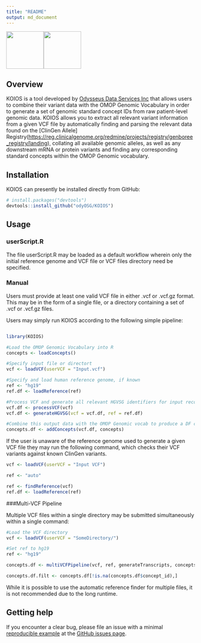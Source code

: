 ```yaml
---
title: "README"
output: md_document
---
```


<!-- README.md is generated from README.Rmd. Please edit that file -->

<p float="left">
<img src="./img/koios.png" style="vertical-align: center;" width="100"/><img src="./img/ods_logo.jpg" style="vertical-align: center;" width="100"/>
</p>

## Overview

KOIOS is a tool developed by [Odysseus Data Services Inc](https://odysseusinc.com/) that allows users to combine their variant data with the OMOP Genomic Vocabulary in order to generate a set of genomic standard concept IDs from raw patient-level genomic data. KOIOS allows you to extract all relevant variant information from a given VCF file by automatically finding and parsing the relevant data found on the [ClinGen Allele] Registry(<https://reg.clinicalgenome.org/redmine/projects/registry/genboree_registry/landing>), collating all available genomic alleles, as well as any downstream mRNA or protein variants and finding any corresponding standard concepts within the OMOP Genomic vocabulary.

## Installation

KOIOS can presently be installed directly from GitHub:

``` r
# install.packages("devtools")
devtools::install_github("odyOSG/KOIOS")
```

## Usage
### userScript.R

The file userScript.R may be loaded as a default workflow wherein only the initial reference genome and VCF file or VCF files directory need be specified.

### Manual

Users must provide at least one valid VCF file in either .vcf or .vcf.gz format. This may be in the form of a single file, or a directory containing a set of .vcf or .vcf.gz files.

Users may simply run KOIOS according to the following simple pipeline:

``` r

library(KOIOS)

#Load the OMOP Genomic Vocabulary into R
concepts <- loadConcepts()

#Specify input file or directort
vcf <- loadVCF(userVCF = "Input.vcf")

#Specify and load human reference genome, if known
ref <- "hg19"
ref.df <- loadReference(ref)

#Process VCF and generate all relevant HGVSG identifiers for input records
vcf.df <- processVCF(vcf)
vcf.df <- generateHGVSG(vcf = vcf.df, ref = ref.df)

#Combine this output data with the OMOP Genomic vocab to produce a DF containing a list of concept codes
concepts.df <- addConcepts(vcf.df, concepts)
```

If the user is unaware of the reference genome used to generate a given VCF file they may run the following command, which checks their VCF variants against known ClinGen variants.

``` r
vcf <- loadVCF(userVCF = "Input VCF")

ref <- "auto"

ref <- findReference(vcf)
ref.df <- loadReference(ref)
```

###Multi-VCF Pipeline

Multiple VCF files within a single directory may be submitted simultaneously within a single command:

```r
#Load the VCF directory
vcf <- loadVCF(userVCF = "SomeDirectory/")

#Set ref to hg19
ref <- "hg19"

concepts.df <- multiVCFPipeline(vcf, ref, generateTranscripts, concepts)

concepts.df.filt <- concepts.df[!is.na(concepts.df$concept_id),]
```

While it is possible to use the automatic reference finder for multiple files, it is not recommended due to the long runtime.

## Getting help

If you encounter a clear bug, please file an issue with a minimal [reproducible example](https://reprex.tidyverse.org/) at the [GitHub issues page](https://github.com/OdyOSG/KOIOS/issues).
